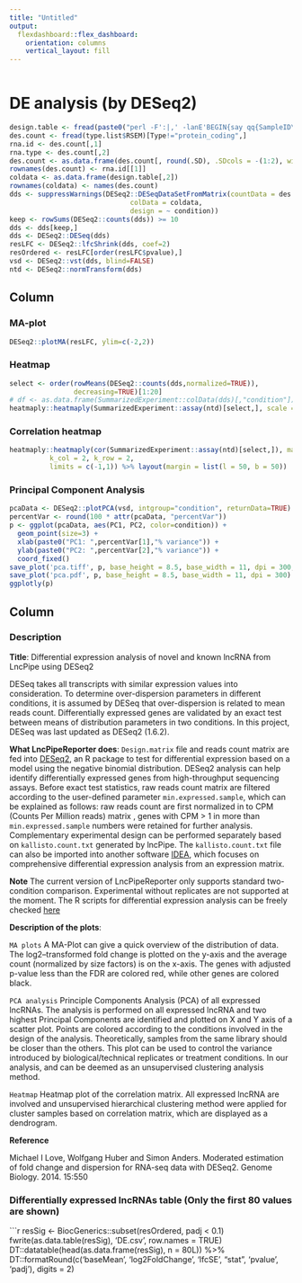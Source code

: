```yaml
---
title: "Untitled"
output: 
  flexdashboard::flex_dashboard:
    orientation: columns
    vertical_layout: fill
---
```


```r
```

DE analysis (by DESeq2)
=====================================

```r
design.table <- fread(paste0("perl -F':|,' -lanE'BEGIN{say qq{SampleID\tcondition}} $fuck = shift @F; say qq{$_\t$fuck} for @F' ", type.list$Design), header = TRUE)
des.count <- fread(type.list$RSEM)[Type!="protein_coding",]
rna.id <- des.count[,1]
rna.type <- des.count[,2]
des.count <- as.data.frame(des.count[, round(.SD), .SDcols = -(1:2), with = TRUE])
rownames(des.count) <- rna.id[[1]]
coldata <- as.data.frame(design.table[,2])
rownames(coldata) <- names(des.count)
dds <- suppressWarnings(DESeq2::DESeqDataSetFromMatrix(countData = des.count,
                              colData = coldata,
                              design = ~ condition))
keep <- rowSums(DESeq2::counts(dds)) >= 10
dds <- dds[keep,]
dds <- DESeq2::DESeq(dds)
resLFC <- DESeq2::lfcShrink(dds, coef=2)
resOrdered <- resLFC[order(resLFC$pvalue),]
vsd <- DESeq2::vst(dds, blind=FALSE)
ntd <- DESeq2::normTransform(dds)
```

Column {.tabset}
-------------------------------------

### MA-plot

```r
DESeq2::plotMA(resLFC, ylim=c(-2,2))
```

### Heatmap

```r
select <- order(rowMeans(DESeq2::counts(dds,normalized=TRUE)),
                decreasing=TRUE)[1:20]
# df <- as.data.frame(SummarizedExperiment::colData(dds)[,"condition"])
heatmaply::heatmaply(SummarizedExperiment::assay(ntd)[select,], scale = 'row', xlab = "Sample", margins = c(60,100,40,20), row_text_angle = 45, column_text_angle = 60) %>% layout(margin = list(l = 100, b = 50, r = 0))
```

### Correlation heatmap

```r
heatmaply::heatmaply(cor(SummarizedExperiment::assay(ntd)[select,]), margins = c(40, 40),
          k_col = 2, k_row = 2,
          limits = c(-1,1)) %>% layout(margin = list(l = 50, b = 50))
```

### Principal Component Analysis

```r
pcaData <- DESeq2::plotPCA(vsd, intgroup="condition", returnData=TRUE)
percentVar <- round(100 * attr(pcaData, "percentVar"))
p <- ggplot(pcaData, aes(PC1, PC2, color=condition)) +
  geom_point(size=3) +
  xlab(paste0("PC1: ",percentVar[1],"% variance")) +
  ylab(paste0("PC2: ",percentVar[2],"% variance")) + 
  coord_fixed()
save_plot('pca.tiff', p, base_height = 8.5, base_width = 11, dpi = 300, compression = 'lzw')
save_plot('pca.pdf', p, base_height = 8.5, base_width = 11, dpi = 300)
ggplotly(p)
```

Column
-------------------------------------

### Description

**Title**: Differential expression analysis of novel and known lncRNA from LncPipe using DESeq2

DESeq takes all transcripts with similar expression values into consideration. To determine over-dispersion parameters in different conditions, it is assumed by DESeq that over-dispersion is related to mean reads count. Differentially expressed genes are validated by an exact test between means of distribution parameters in two conditions. In this project, DESeq was last updated as DESeq2 (1.6.2).

**What LncPipeReporter does**: `Design.matrix` file and reads count matrix are fed into [DESeq2](version information), an R package to test for differential expression based on a model using the negative binomial distribution. DESeq2 analysis can help identify differentially expressed genes from high-throughput sequencing assays. Before exact test statistics, raw reads count matrix are filtered according to the user-defined parameter `min.expressed.sample`, which can be explained as follows: raw reads count are first normalized in to CPM (Counts Per Million reads) matrix , genes with CPM > 1 in more than `min.expressed.sample` numbers were retained for further analysis. Complementary experimental design can be performed separately based on `kallisto.count.txt` generated by lncPipe. The `kallisto.count.txt` file can also be imported into another software [IDEA](https://github.com/likelet/IDEA), which focuses on comprehensive differential expression analysis from an expression matrix.

**Note** The current version of LncPipeReporter only supports standard two-condition comparison. Experimental without replicates are not supported at the moment. 
The R scripts for differential expression analysis can be freely checked [here](https://github.com/bioinformatist/LncPipeReporter/edit/master/inst/rmd/DE.Rmd) 

**Description of the plots**: 

`MA plots` A MA-Plot can give a quick overview of the distribution of data. The log2–transformed fold change is plotted on the y-axis and the average count (normalized by size factors) is on the x-axis. The genes with adjusted p-value less than the FDR are colored red, while other genes are colored black.

`PCA analysis` Principle Components Analysis (PCA) of all expressed lncRNAs. The analysis is performed on all expressed lncRNA and two highest Principal Components are identified and plotted on X and Y axis of a scatter plot. Points are colored according to the conditions involved in the design of the analysis. Theoretically, samples from the same library should be closer than the others. This plot can be used to control the variance introduced by biological/technical replicates or treatment conditions. In our analysis,  and can be deemed as an unsupervised clustering analysis method.

`Heatmap` Heatmap plot of the correlation matrix. All expressed lncRNA are involved and unsupervised hierarchical clustering method were applied for cluster samples based on correlation matrix, which are displayed as a dendrogram.

**Reference** 

Michael I Love, Wolfgang Huber and Simon Anders. Moderated estimation of fold change and dispersion for RNA-seq data with DESeq2. Genome Biology. 2014. 15:550

### Differentially expressed lncRNAs table (Only the first 80 values are shown)

```r
resSig <- BiocGenerics::subset(resOrdered, padj < 0.1)
fwrite(as.data.table(resSig), 'DE.csv', row.names = TRUE)
DT::datatable(head(as.data.frame(resSig), n = 80L)) %>% DT::formatRound(c('baseMean', 'log2FoldChange', 'lfcSE', "stat", 'pvalue', 'padj'), digits = 2)
